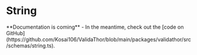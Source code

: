 
# String

<Callout emoji="⚠️">
  **Documentation is coming** - In the meantime, check out the [code on GitHub](https://github.com/Kosai106/ValidaThor/blob/main/packages/validathor/src/schemas/string.ts).
</Callout>